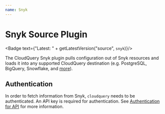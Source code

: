 ```yaml
---
name: Snyk
---
```

# Snyk Source Plugin


<Badge text={"Latest: " + getLatestVersion("source", `snyk`)}/>

The CloudQuery Snyk plugin pulls configuration out of Snyk resources and loads it into any supported CloudQuery destination (e.g. PostgreSQL, BigQuery, Snowflake, and [more](/docs/plugins/destinations/overview)).

## Authentication

In order to fetch information from Snyk, `cloudquery` needs to be authenticated.
An API key is required for authentication.
See [Authentication for API](https://docs.snyk.io/snyk-api-info/authentication-for-api) for more information.
